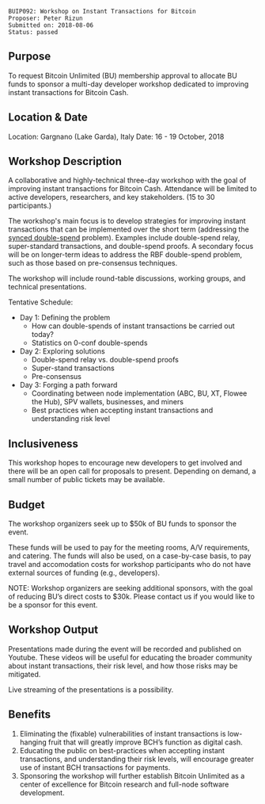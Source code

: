 <pre>
BUIP092: Workshop on Instant Transactions for Bitcoin
Proposer: Peter Rizun
Submitted on: 2018-08-06
Status: passed
</pre>

==Purpose==

To request Bitcoin Unlimited (BU) membership approval to allocate BU funds to sponsor a multi-day developer workshop dedicated to improving instant transactions for Bitcoin Cash.

==Location & Date==

Location: Gargnano (Lake Garda), Italy
Date: 16 - 19 October, 2018

==Workshop Description==

A collaborative and highly-technical three-day workshop with the goal of improving instant transactions for Bitcoin Cash. Attendance will be limited to active developers, researchers, and key stakeholders. (15 to 30 participants.)

The workshop's main focus is to develop strategies for improving instant transactions that can be implemented over the short term (addressing the [[https://bitco.in/forum/threads/gold-collapsing-bitcoin-up.16/page-1214#post-77159|synced double-spend]] problem). Examples include double-spend relay, super-standard transactions, and double-spend proofs. A secondary focus will be on longer-term ideas to address the RBF double-spend problem, such as those based on pre-consensus techniques.

The workshop will include round-table discussions, working groups, and technical presentations.

Tentative Schedule:

* Day 1: Defining the problem
** How can double-spends of instant transactions be carried out today?
** Statistics on 0-conf double-spends
* Day 2: Exploring solutions
** Double-spend relay vs. double-spend proofs
** Super-stand transactions
** Pre-consensus
* Day 3: Forging a path forward
** Coordinating between node implementation (ABC, BU, XT, Flowee the Hub), SPV wallets, businesses, and miners
** Best practices when accepting instant transactions and understanding risk level

==Inclusiveness==

This workshop hopes to encourage new developers to get involved and there will be an open call for proposals to present. Depending on demand, a small number of public tickets may be available.

==Budget==

The workshop organizers seek up to $50k of BU funds to sponsor the event.

These funds will be used to pay for the meeting rooms, A/V requirements, and catering. The funds will also be used, on a case-by-case basis, to pay travel and accomodation costs for workshop participants who do not have external sources of funding (e.g., developers).

NOTE: Workshop organizers are seeking additional sponsors, with the goal of reducing BU’s direct costs to $30k. Please contact us if you would like to be a sponsor for this event.

==Workshop Output==

Presentations made during the event will be recorded and published on Youtube. These videos will be useful for educating the broader community about instant transactions, their risk level, and how those risks may be mitigated.

Live streaming of the presentations is a possibility.

==Benefits==

# Eliminating the (fixable) vulnerabilities of instant transactions is low-hanging fruit that will greatly improve BCH’s function as digital cash.
# Educating the public on best-practices when accepting instant transactions, and understanding their risk levels, will encourage greater use of instant BCH transactions for payments.
# Sponsoring the workshop will further establish Bitcoin Unlimited as a center of excellence for Bitcoin research and full-node software development.


